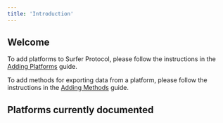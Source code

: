 ```yaml
---
title: 'Introduction'
---
```


## Welcome

To add platforms to Surfer Protocol, please follow the instructions in the [Adding Platforms](/platforms/adding/platforms) guide.

To add methods for exporting data from a platform, please follow the instructions in the [Adding Methods](/platforms/adding/methods) guide.

## Platforms currently documented

<CardGroup cols={2}>
  <Card title="YouTube" icon="youtube" href="/platforms/social-media/youtube" horizontal> 
  </Card>
  <Card title="GitHub" icon="github" href="/platforms/github" horizontal>
  </Card>
  <Card title="Notion" icon="notes" href="/platforms/notion" horizontal>
  </Card>
  <Card title="Twitter" icon="twitter" href="/platforms/social-media/twitter" horizontal>
  </Card>
  <Card title="LinkedIn" icon="linkedin" href="/platforms/social-media/linkedin" horizontal>
  </Card>
  <Card title="Gmail" icon="envelope" href="/platforms/gmail" horizontal>
  </Card>
</CardGroup>

